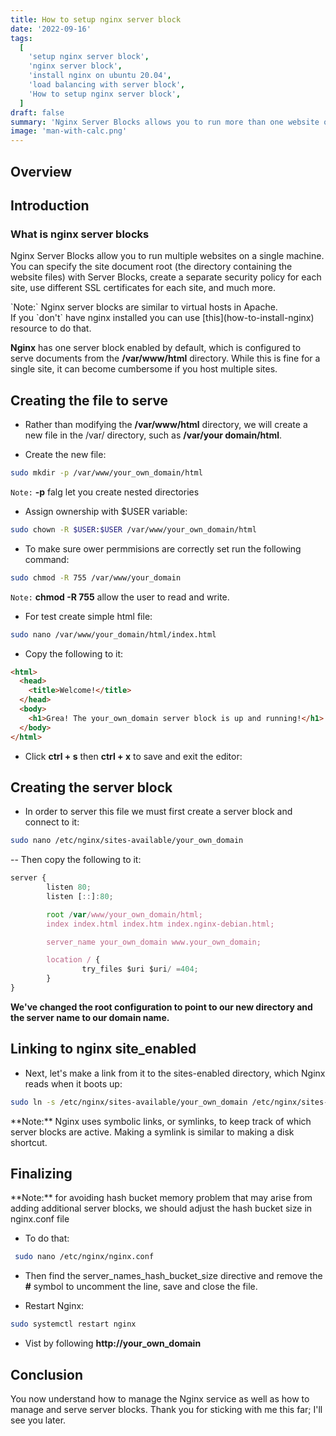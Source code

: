 ```yaml
---
title: How to setup nginx server block
date: '2022-09-16'
tags:
  [
    'setup nginx server block',
    'nginx server block',
    'install nginx on ubuntu 20.04',
    'load balancing with server block',
    'How to setup nginx server block',
  ]
draft: false
summary: 'Nginx Server Blocks allows you to run more than one website on a single machine.'
image: 'man-with-calc.png'
---
```



<HeaderImage
  src="/static/images/man-with-calc.png"
  width="65%"
  height="65%"
  alt="nginx server blocks illustration"
/>

## Overview

<TOCInline toc={props.toc} exclude="Overview" toHeading={2} />

## Introduction

### What is nginx server blocks

Nginx Server Blocks allow you to run multiple websites on a single machine. You can specify the site document root (the directory containing the website files) with Server Blocks, create a separate security policy for each site, use different SSL certificates for each site, and much more.

<Note>
  `Note:` Nginx server blocks are similar to virtual hosts in Apache.
  <div>
    If you `don't` have nginx installed you can use [this](how-to-install-nginx) resource to do
    that.
  </div>
</Note>

**Nginx** has one server block enabled by default, which is configured to serve documents from the **/var/www/html** directory. While this is fine for a single site, it can become cumbersome if you host multiple sites.

## Creating the file to serve

- Rather than modifying the **/var/www/html** directory, we will create a new file in the /var/ directory, such as **/var/your domain/html**.

- Create the new file:

```bash
sudo mkdir -p /var/www/your_own_domain/html
```

<Note>`Note:` **-p** falg let you create nested directories</Note>

- Assign ownership with $USER variable:

```bash
sudo chown -R $USER:$USER /var/www/your_own_domain/html
```

- To make sure ower permmisions are correctly set run the following command:

```bash
sudo chmod -R 755 /var/www/your_domain
```

<Note>`Note:` **chmod -R 755** allow the user to read and write.</Note>

- For test create simple html file:

```bash
sudo nano /var/www/your_domain/html/index.html
```

- Copy the following to it:

```html
<html>
  <head>
    <title>Welcome!</title>
  </head>
  <body>
    <h1>Grea! The your_own_domain server block is up and running!</h1>
  </body>
</html>
```

- Click **ctrl + s** then **ctrl + x** to save and exit the editor:

## Creating the server block

- In order to server this file we must first create a server block and connect to it:

```bash
sudo nano /etc/nginx/sites-available/your_own_domain
```

-- Then copy the following to it:

```js
server {
        listen 80;
        listen [::]:80;

        root /var/www/your_own_domain/html;
        index index.html index.htm index.nginx-debian.html;

        server_name your_own_domain www.your_own_domain;

        location / {
                try_files $uri $uri/ =404;
        }
}
```

**We've changed the root configuration to point to our new directory and the server name to our domain name.**

## Linking to nginx site_enabled

- Next, let's make a link from it to the sites-enabled directory, which Nginx reads when it boots up:

```bash
sudo ln -s /etc/nginx/sites-available/your_own_domain /etc/nginx/sites-enabled/
```

<Note>
  **Note:** Nginx uses symbolic links, or symlinks, to keep track of which server blocks are active.
  Making a symlink is similar to making a disk shortcut.
</Note>

## Finalizing

<Note type="error">
  **Note:** for avoiding hash bucket memory problem that may arise from adding additional server
  blocks, we should adjust the hash bucket size in nginx.conf file
</Note>

- To do that:

```bash
 sudo nano /etc/nginx/nginx.conf
```

- Then find the server_names_hash_bucket_size
  directive and remove the **#** symbol to uncomment the line, save and close the file.

- Restart Nginx:

```bash
sudo systemctl restart nginx
```

- Vist by following **http://your_own_domain**

## Conclusion

You now understand how to manage the Nginx service as well as how to manage and serve server blocks. Thank you for sticking with me this far; I'll see you later.
